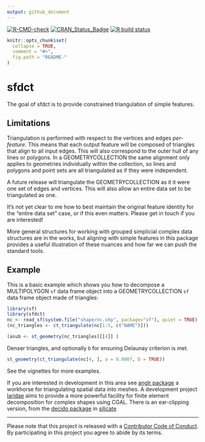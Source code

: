 ```yaml
---
output: github_document
---
```

 

<!-- README.md is generated from README.Rmd. Please edit that file -->

<!-- badges: start -->
[![R-CMD-check](https://github.com/hypertidy/sfdct/actions/workflows/R-CMD-check.yaml/badge.svg)](https://github.com/hypertidy/sfdct/actions/workflows/R-CMD-check.yaml)
[![CRAN_Status_Badge](http://www.r-pkg.org/badges/version/sfdct)](https://cran.r-project.org/package=sfdct)
[![R build status](https://github.com/hypertidy/sfdct/workflows/pkgdown/badge.svg)](https://github.com/hypertidy/sfdct/actions)
<!-- badges: end -->
  
```r
knitr::opts_chunk$set(
  collapse = TRUE,
  comment = "#>",
  fig.path = "README-"
)
```

# sfdct

The goal of sfdct is to provide constrained triangulation of simple features. 

## Limitations

Triangulation is performed with respect to the vertices and edges *per-feature*. This means that each output feature will
be composed of triangles that align to all input edges. This will also correspond to the outer hull of any lines or polygons. In a GEOMETRYCOLLECTION the same alignment only applies to geometries individually within the collection, so lines and polygons and point sets are
all triangulated as if they were independent. 

A future release will triangulate the GEOMETRYCOLLECTION as it it were one set of edges and vertices. This will also allow an entire data set
to be triangulated as one. 

It's not yet clear to me how to best maintain the original feature identity for the "entire data set" case, or if this even matters. Please get in touch if you are interested!

More general structures for working with grouped simplicial complex data structures are in the works, but aligning with simple features in this package provides a useful illustration of these nuances and how far we can push the standard tools. 


## Example

This is a basic example which shows you how to decompose a MULTIPOLYGON `sf` data frame object into a GEOMETRYCOLLECTION `sf` data frame object made of triangles:

```r
library(sf)
library(sfdct)
nc <- read_sf(system.file("shape/nc.shp", package="sf"), quiet = TRUE)
(nc_triangles <- ct_triangulate(nc[1:5, c("NAME")]))

(asub <- st_geometry(nc_triangles)[[4]] )

```

Denser triangles, and optionally `D` for ensuring Delaunay criterion is met. 

```r
st_geometry(ct_triangulate(nc[4, ], a = 0.0007, D = TRUE))

```


See the vignettes for more examples. 


If you are interested in development in this area see [anglr package](https://github.com/hypertidy/anglr) a workhorse for triangulating spatial data into meshes. A development project [laridae](https://github.com/hypertidy/laridae) aims to provide a more powerful facility
for finite element decomposition for complex shapes using CGAL.  There is an ear-clipping version, from the [decido package](https://CRAN.r-project.org/package=decido) in [silicate](https://github.com/hypertidy/silicate)

--- 

Please note that this project is released with a [Contributor Code of Conduct](https://github.com/hypertidy/sfdct/blob/master/CONDUCT.md). By participating in this project you agree to abide by its terms.

